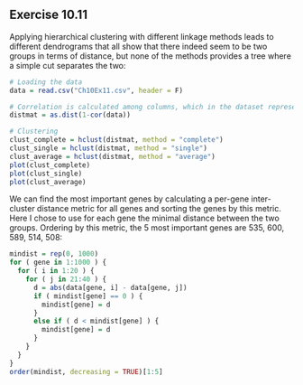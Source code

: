Exercise 10.11
--------------

Applying hierarchical clustering with different linkage methods leads to different dendrograms that all show that there indeed seem to be two groups in terms of distance, but none of the methods provides a tree where a simple cut separates the two:

```r
# Loading the data
data = read.csv("Ch10Ex11.csv", header = F)

# Correlation is calculated among columns, which in the dataset represent the samples
distmat = as.dist(1-cor(data))

# Clustering
clust_complete = hclust(distmat, method = "complete")
clust_single = hclust(distmat, method = "single")
clust_average = hclust(distmat, method = "average")
plot(clust_complete)
plot(clust_single)
plot(clust_average)
```

We can find the most important genes by calculating a per-gene inter-cluster distance metric for all genes and sorting the genes by this metric. Here I chose to use for each gene the minimal distance between the two groups. Ordering by this metric, the 5 most important genes are 535, 600, 589, 514, 508:

```r
mindist = rep(0, 1000)
for ( gene in 1:1000 ) {
  for ( i in 1:20 ) {
    for ( j in 21:40 ) {
      d = abs(data[gene, i] - data[gene, j])
      if ( mindist[gene] == 0 ) {
        mindist[gene] = d
      }
      else if ( d < mindist[gene] ) {
        mindist[gene] = d
      }
    }
  }
}
order(mindist, decreasing = TRUE)[1:5]
```

